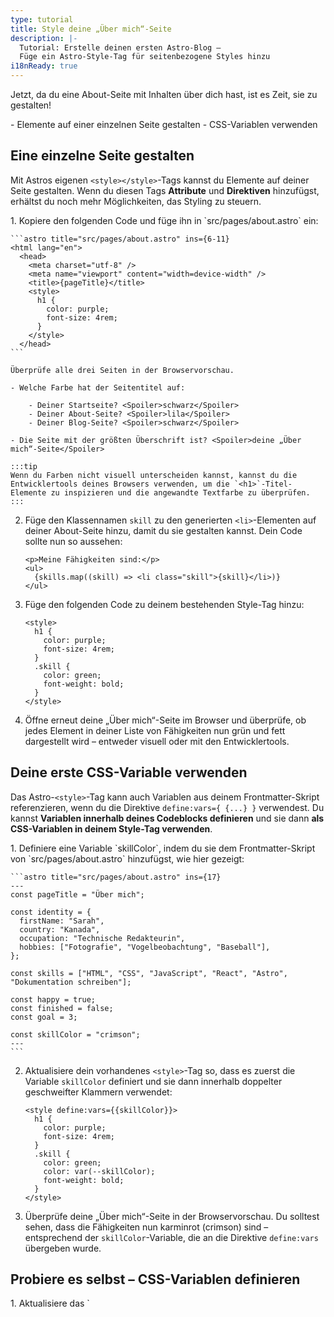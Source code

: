 ```yaml
---
type: tutorial
title: Style deine „Über mich“-Seite
description: |-
  Tutorial: Erstelle deinen ersten Astro-Blog –
  Füge ein Astro-Style-Tag für seitenbezogene Styles hinzu
i18nReady: true
---
```



Jetzt, da du eine About-Seite mit Inhalten über dich hast, ist es Zeit, sie zu gestalten!

<PreCheck>
  - Elemente auf einer einzelnen Seite gestalten
  - CSS-Variablen verwenden
</PreCheck>

## Eine einzelne Seite gestalten

Mit Astros eigenen `<style></style>`-Tags kannst du Elemente auf deiner Seite gestalten. Wenn du diesen Tags **Attribute** und **Direktiven** hinzufügst, erhältst du noch mehr Möglichkeiten, das Styling zu steuern.

<Steps>
1. Kopiere den folgenden Code und füge ihn in `src/pages/about.astro` ein:

    ```astro title="src/pages/about.astro" ins={6-11}
    <html lang="en">
      <head>
        <meta charset="utf-8" />
        <meta name="viewport" content="width=device-width" />
        <title>{pageTitle}</title>
        <style>
          h1 {
            color: purple;
            font-size: 4rem;
          }
        </style>
      </head> 
    ```

    Überprüfe alle drei Seiten in der Browservorschau.
    
    - Welche Farbe hat der Seitentitel auf:

        - Deiner Startseite? <Spoiler>schwarz</Spoiler>
        - Deiner About-Seite? <Spoiler>lila</Spoiler>
        - Deiner Blog-Seite? <Spoiler>schwarz</Spoiler>

    - Die Seite mit der größten Überschrift ist? <Spoiler>deine „Über mich“-Seite</Spoiler>

    :::tip
    Wenn du Farben nicht visuell unterscheiden kannst, kannst du die Entwicklertools deines Browsers verwenden, um die `<h1>`-Titel-Elemente zu inspizieren und die angewandte Textfarbe zu überprüfen.
    :::

2. Füge den Klassennamen `skill` zu den generierten `<li>`-Elementen auf deiner About-Seite hinzu, damit du sie gestalten kannst. Dein Code sollte nun so aussehen:

    ```astro title="src/pages/about.astro" 'class="skill"'
    <p>Meine Fähigkeiten sind:</p>
    <ul>
      {skills.map((skill) => <li class="skill">{skill}</li>)}
    </ul>
    ```

3. Füge den folgenden Code zu deinem bestehenden Style-Tag hinzu:

    ```astro title="src/pages/about.astro" ins={6-9}
    <style>
      h1 {
        color: purple;
        font-size: 4rem;
      }
      .skill {
        color: green;
        font-weight: bold;
      }
    </style>
    ```

4. Öffne erneut deine „Über mich“-Seite im Browser und überprüfe, ob jedes Element in deiner Liste von Fähigkeiten nun grün und fett dargestellt wird – entweder visuell oder mit den Entwicklertools.
</Steps>

## Deine erste CSS-Variable verwenden

Das Astro-`<style>`-Tag kann auch Variablen aus deinem Frontmatter-Skript referenzieren, wenn du die Direktive `define:vars={ {...} }` verwendest. Du kannst **Variablen innerhalb deines Codeblocks definieren** und sie dann **als CSS-Variablen in deinem Style-Tag verwenden**.

<Steps>
1. Definiere eine Variable `skillColor`, indem du sie dem Frontmatter-Skript von `src/pages/about.astro` hinzufügst, wie hier gezeigt:

    ```astro title="src/pages/about.astro" ins={17}
    ---
    const pageTitle = "Über mich";

    const identity = {
      firstName: "Sarah",
      country: "Kanada",
      occupation: "Technische Redakteurin",
      hobbies: ["Fotografie", "Vogelbeobachtung", "Baseball"],
    };

    const skills = ["HTML", "CSS", "JavaScript", "React", "Astro", "Dokumentation schreiben"];

    const happy = true;
    const finished = false;
    const goal = 3;
  
    const skillColor = "crimson";
    ---
    ```

2. Aktualisiere dein vorhandenes `<style>`-Tag so, dass es zuerst die Variable `skillColor` definiert und sie dann innerhalb doppelter geschweifter Klammern verwendet:

    ```astro title="src/pages/about.astro" "define:vars={{skillColor}}" "var(--skillColor)" del={7} ins={8}
    <style define:vars={{skillColor}}> 
      h1 {
        color: purple;
        font-size: 4rem;
      }
      .skill {
        color: green;
        color: var(--skillColor);
        font-weight: bold;
      }
    </style>
    ```

3. Überprüfe deine „Über mich“-Seite in der Browservorschau. Du solltest sehen, dass die Fähigkeiten nun karminrot (crimson) sind – entsprechend der `skillColor`-Variable, die an die Direktive `define:vars` übergeben wurde.
</Steps>

<Box icon="puzzle-piece">

## Probiere es selbst – CSS-Variablen definieren

<Steps>
 1. Aktualisiere das `<style>`-Tag auf deiner About-Seite so, dass es wie unten aussieht: 

    ```astro title="src/pages/about.astro"
    <style define:vars={{skillColor, fontWeight, textCase}}>
      h1 {
        color: purple;
        font-size: 4rem;
      }
      .skill {
        color: var(--skillColor);
        font-weight: var(--fontWeight);
        text-transform: var(--textCase);
      }
    </style>
    ```
 
 2. Füge in deinem Frontmatter-Skript alle fehlenden Variablen hinzu, damit dein neues `<style>`-Tag erfolgreich auf deine Liste von Fähigkeiten angewendet wird:
    - Die Textfarbe ist Karminrot (`crimson`)
    - Der Text ist fett
    - Die Listenelemente sind in Großbuchstaben (ALL CAPS)
</Steps>
<details>
<summary>✅ Zeige mir den Code! ✅</summary>

```astro title="src/pages/about.astro" ins={18-19}
---
const pageTitle = "Über mich";

const identity = {
  firstName: "Sarah",
  country: "Kanada",
  occupation: "Technische Redakteurin",
  hobbies: ["Fotografie", "Vogelbeobachtung", "Baseball"],
};

const skills = ["HTML", "CSS", "JavaScript", "React", "Astro", "Dokumentation schreiben"];

const happy = true;
const finished = false;
const goal = 3;

const skillColor = "crimson";
const fontWeight = "bold";
const textCase = "uppercase";
---
```
</details>

</Box>

<Box icon="check-list">
## Checkliste

<Checklist>
- [ ] Ich kann mit einem Astro-`<style>`-Tag CSS-Styles auf eine einzelne Seite anwenden.
- [ ] Ich kann Variablen verwenden, um Elemente auf der Seite zu gestalten.
</Checklist>
</Box>

### Ressourcen
- [Astro-Syntax im Vergleich zu JSX](/de/reference/astro-syntax/#unterschiede-zwischen-astro-und-jsx)
- [Astro-`<style>`-Tag](/de/guides/styling/#styles-stile-in-astro)
- [CSS-Variablen in Astro](/de/guides/styling/#css-variablen)
